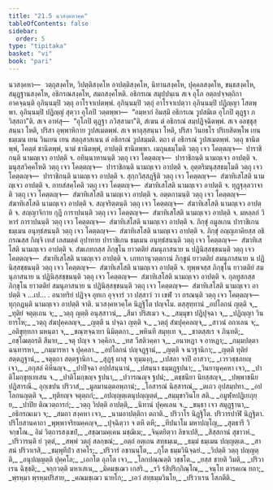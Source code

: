 ```yaml
---
title: "21.5 นวสงฺคหวคฺค"
tableOfContents: false
sidebar:
  order: 5
type: "tipitaka"
basket: "vi"
book: "pari"
---
```



<DynamicBreadcrumb />

<Division number="501" book="pari">

<Paragraph number="2434" book="pari">
นวสงฺคหา—  วตฺถุสงฺคโห, วิปตฺติสงฺคโห อาปตฺติสงฺคโห, นิทานสงฺคโห, ปุคฺคลสงฺคโห, ขนฺธสงฺคโห, สมุฏฺฐานสงฺคโห, อธิกรณสงฺคโห, สมถสงฺคโหติ.
</Paragraph>

<Paragraph number="2435" book="pari">
อธิกรเณ สมุปฺปนฺเน สเจ อุโภ อตฺถปจฺจตฺถิกา อาคจฺฉนฺติ อุภินฺนมฺปิ วตฺถุ อาโรจาเปตพฺพํ. อุภินฺนมฺปิ วตฺถุํ อาโรจาเปตฺวา อุภินฺนมฺปิ ปฏิญฺญา โสตพฺพา. อุภินฺนมฺปิ ปฏิญฺญํ สุตฺวา อุโภปิ วตฺตพฺพา—  “อมฺหากํ อิมสฺมึ อธิกรเณ วูปสมิเต อุโภปิ ตุฏฺฐา ภวิสฺสถา”ติ. สเจ อาหํสุ—  “อุโภปิ ตุฏฺฐา ภวิสฺสามา”ติ, สํเฆน ตํ อธิกรณํ สมฺปฏิจฺฉิตพฺพํ. สเจ อลชฺชุสฺสนฺนา โหติ, ปริสา อุพฺพาหิกาย วูปสเมตพฺพํ. สเจ พาลุสฺสนฺนา โหติ, ปริสา วินยธโร ปริเยสิตพฺโพ เยน ธมฺเมน เยน วินเยน เยน สตฺถุสาสเนน ตํ อธิกรณํ วูปสมฺมติ. ตถา ตํ อธิกรณํ วูปสเมตพฺพํ.
</Paragraph>

<Paragraph number="2436" book="pari">
วตฺถุ ชานิตพฺพํ, โคตฺตํ ชานิตพฺพํ, นามํ ชานิตพฺพํ, อาปตฺติ ชานิตพฺพา.
</Paragraph>

<Paragraph number="2437" book="pari">
เมถุนธมฺโมติ วตฺถุ เจว โคตฺตญฺจ—  ปาราชิกนฺติ นามญฺเจว อาปตฺติ จ.
</Paragraph>

<Paragraph number="2438" book="pari">
อทินฺนาทานนฺติ วตฺถุ เจว โคตฺตญฺจ—  ปาราชิกนฺติ นามญฺเจว อาปตฺติ จ.
</Paragraph>

<Paragraph number="2439" book="pari">
มนุสฺสวิคฺคโหติ วตฺถุ เจว โคตฺตญฺจ—  ปาราชิกนฺติ นามญฺเจว อาปตฺติ จ.
</Paragraph>

<Paragraph number="2440" book="pari">
อุตฺตริมนุสฺสธมฺโมติ วตฺถุ เจว โคตฺตญฺจ—  ปาราชิกนฺติ นามญฺเจว อาปตฺติ จ.
</Paragraph>

<Paragraph number="2441" book="pari">
สุกฺกวิสฺสฏฺฐีติ วตฺถุ เจว โคตฺตญฺจ—  สํฆาทิเสโสติ นามญฺเจว อาปตฺติ จ.
</Paragraph>

<Paragraph number="2442" book="pari">
กายสํสคฺโคติ วตฺถุ เจว โคตฺตญฺจ—  สํฆาทิเสโสติ นามญฺเจว อาปตฺติ จ.
</Paragraph>

<Paragraph number="2443" book="pari">
ทุฏฺฐุลฺลวาจาติ วตฺถุ เจว โคตฺตญฺจ—  สํฆาทิเสโสติ นามญฺเจว อาปตฺติ จ.
</Paragraph>

<Paragraph number="2444" book="pari">
อตฺตกามนฺติ วตฺถุ เจว โคตฺตญฺจ—  สํฆาทิเสโสติ นามญฺเจว อาปตฺติ จ.
</Paragraph>

<Paragraph number="2445" book="pari">
สญฺจริตฺตนฺติ วตฺถุ เจว โคตฺตญฺจ—  สํฆาทิเสโสติ นามญฺเจว อาปตฺติ จ.
</Paragraph>

<Paragraph number="2446" book="pari">
สญฺญาจิกาย กุฏึ การาปนนฺติ วตฺถุ เจว โคตฺตญฺจ—  สํฆาทิเสโสติ นามญฺเจว อาปตฺติ จ.
</Paragraph>

<Paragraph number="2447" book="pari">
มหลฺลกํ วิหารํ การาปนนฺติ วตฺถุ เจว โคตฺตญฺจ—  สํฆาทิเสโสติ นามญฺเจว อาปตฺติ จ.
</Paragraph>

<Paragraph number="2448" book="pari">
ภิกฺขุํ อมูลเกน ปาราชิเกน ธมฺเมน อนุทฺธํสนนฺติ วตฺถุ เจว โคตฺตญฺจ—  สํฆาทิเสโสติ นามญฺเจว อาปตฺติ จ.
</Paragraph>

<Paragraph number="2449" book="pari">
ภิกฺขุํ อญฺญภาคิยสฺส อธิกรณสฺส กิญฺจิ เทสํ เลสมตฺตํ อุปาทาย ปาราชิเกน ธมฺเมน อนุทฺธํสนนฺติ วตฺถุ เจว โคตฺตญฺจ—  สํฆาทิเสโสติ นามญฺเจว อาปตฺติ จ.
</Paragraph>

<Paragraph number="2450" book="pari">
สํฆเภทกสฺส ภิกฺขุโน ยาวตติยํ สมนุภาสนาย น ปฏินิสฺสชฺชนนฺติ วตฺถุ เจว โคตฺตญฺจ—  สํฆาทิเสโสติ นามญฺเจว อาปตฺติ จ.
</Paragraph>

<Paragraph number="2451" book="pari">
เภทกานุวตฺตกานํ ภิกฺขูนํ ยาวตติยํ สมนุภาสนาย น ปฏินิสฺสชฺชนนฺติ วตฺถุ เจว โคตฺตญฺจ—  สํฆาทิเสโสติ นามญฺเจว อาปตฺติ จ.
</Paragraph>

<Paragraph number="2452" book="pari">
ทุพฺพจสฺส ภิกฺขุโน ยาวตติยํ สมนุภาสนาย น ปฏินิสฺสชฺชนนฺติ วตฺถุ เจว โคตฺตญฺจ—  สํฆาทิเสโสติ นามญฺเจว อาปตฺติ จ.
</Paragraph>

<Paragraph number="2453" book="pari">
กุลทูสกสฺส ภิกฺขุโน ยาวตติยํ สมนุภาสนาย น ปฏินิสฺสชฺชนนฺติ วตฺถุ เจว โคตฺตญฺจ—  สํฆาทิเสโสติ นามญฺเจว อาปตฺติ จ …เป… .
</Paragraph>

<Paragraph number="2454" book="pari">
อนาทริยํ ปฏิจฺจ อุทเก อุจฺจารํ วา ปสฺสาวํ วา เขฬํ วา กรณนฺติ วตฺถุ เจว โคตฺตญฺจ—  ทุกฺกฏนฺติ นามญฺเจว อาปตฺติ จาติ.

</Paragraph>
</Division>

<Paragraph number="2455" type="center" book="pari">
นวสงฺคหวคฺโค นิฏฺฐิโต ปญฺจโม.



</Paragraph>

<Paragraph number="2456" type="center" book="pari">
ตสฺสุทฺทานํ


</Paragraph>

<Paragraph number="2457" type="verses" book="pari">
_อปโลกนํ ญตฺติ จ,_  
_ทุติยํ จตุตฺเถน จ;_  
_วตฺถุ ญตฺติ อนุสฺสาวนํ,_  
_สีมา ปริสเมว จ._  

</Paragraph>

<Paragraph number="2458" type="verses" book="pari">
_สมฺมุขา ปฏิปุจฺฉา จ,_  
_ปฏิญฺญา วินยารโห;_  
_วตฺถุ สํฆปุคฺคลญฺจ,_  
_ญตฺตึ น ปจฺฉา ญตฺติ จ._  

</Paragraph>

<Paragraph number="2459" type="verses" book="pari">
_วตฺถุํ สํฆปุคฺคลญฺจ,_  
_สาวนํ อกาเลน จ;_  
_อติขุทฺทกา มหนฺตา จ,_  
_ขณฺฑจฺฉายา นิมิตฺตกา._  

</Paragraph>

<Paragraph number="2460" type="verses" book="pari">
_พหินที สมุทฺเท จ,_  
_ชาตสฺสเร จ ภินฺทติ;_  
_อชฺโฌตฺถรติ สีมาย,_  
_จตุ ปญฺจ จ วคฺคิกา._  

</Paragraph>

<Paragraph number="2461" type="verses" book="pari">
_ทส วีสติวคฺคา จ,_  
_อนาหฏา จ อาหฏา;_  
_กมฺมปตฺตา ฉนฺทารหา,_  
_กมฺมารหา จ ปุคฺคลา._  

</Paragraph>

<Paragraph number="2462" type="verses" book="pari">
_อปโลกนํ ปญฺจฏฺฐานํ,_  
_ญตฺติ จ นวฐานิกา;_  
_ญตฺติ ทุติยํ สตฺตฏฺฐานํ,_  
_จตุตฺถา สตฺตฐานิกา._  

</Paragraph>

<Paragraph number="2463" type="verses" book="pari">
_สุฏฺฐุ ผาสุ จ ทุมฺมงฺกุ,_  
_เปสลา จาปิ อาสวา;_  
_เวรวชฺชภยญฺเจว,_  
_อกุสลํ คิหีนญฺจ._  

</Paragraph>

<Paragraph number="2464" type="verses" book="pari">
_ปาปิจฺฉา อปฺปสนฺนานํ,_  
_ปสนฺนา ธมฺมฏฺฐปนา;_  
_วินยานุคฺคหา เจว,_  
_ปาติโมกฺขุทฺเทเสน จ._  

</Paragraph>

<Paragraph number="2465" type="verses" book="pari">
_ปาติโมกฺขญฺจ ฐปนา,_  
_ปวารณญฺจ ฐปนํ;_  
_ตชฺชนียา นิยสฺสญฺจ,_  
_ปพฺพาชนีย ปฏิสารณี._  

</Paragraph>

<Paragraph number="2466" type="verses" book="pari">
อุกฺเขปน ปริวาสํ,_  
_มูลมานตฺตอพฺภานํ;_  
_โอสารณํ นิสฺสารณํ,_  
_ตเถว อุปสมฺปทา._  

</Paragraph>

<Paragraph number="2467" type="verses" book="pari">
_อปโลกนญตฺติ จ,_  
_ทุติยญฺจ จตุตฺถกํ;_  
_อปญฺญตฺเตนุปญฺญตฺตํ,_  
_สมฺมุขาวินโย สติ._  

</Paragraph>

<Paragraph number="2468" type="verses" book="pari">
_อมูฬฺหปฏิเยภุยฺย,_  
_ปาปิย ติณวตฺถารกํ;_  
_วตฺถุ วิปตฺติ อาปตฺติ,_  
_นิทานํ ปุคฺคเลน จ._  

</Paragraph>

<Paragraph number="2469" type="verses" book="pari">
_ขนฺธา เจว สมุฏฺฐานา,_  
_อธิกรณเมว จ;_  
_สมถา สงฺคหา เจว,_  
_นามอาปตฺติกา ตถาติ._  


</Paragraph>

<Paragraph number="2470" type="center" book="pari">
ปริวาโร นิฏฺฐิโต.



</Paragraph>

<Paragraph number="2471" type="center" book="pari">
ปริวารปาฬิ นิฏฺฐิตา.



</Paragraph>

<Paragraph number="2472" type="center" book="pari">
ปริโยสานคาถา


</Paragraph>

<Paragraph number="2473" type="verses" book="pari">
_พุพฺพาจริยมคฺคญฺจ,_  
_ปุจฺฉิตฺวา จ ตหึ ตหึ;_  
_ทีปนาโม มหาปญฺโญ,_  
_สุตธารึ วิจกฺขโณ._  

</Paragraph>

<Paragraph number="2474" type="verses" book="pari">
อิมํ วิตฺถารสงฺเขปํ,_  
_สชฺฌามคฺเคน มชฺฌิเม;_  
_จินฺตยิตฺวา ลิขาเปสิ,_  
_สิสฺสกานํ สุขาวหํ._  

</Paragraph>

<Paragraph number="2475" type="verses" book="pari">
_ปริวารนฺติ ยํ วุตฺตํ,_  
_สพฺพํ วตฺถุํ สลกฺขณํ;_  
_อตฺถํ อตฺเถน สทฺธมฺเม,_  
_ธมฺมํ ธมฺเมน ปญฺญตฺเต._  

</Paragraph>

<Paragraph number="2476" type="verses" book="pari">
_สาสนํ ปริวาเรสิ,_  
_ชมฺพุทีปํว สาคโร;_  
_ปริวารํ อชานนฺโต,_  
_กุโต ธมฺมวินิจฺฉยํ._  

</Paragraph>

<Paragraph number="2477" type="verses" book="pari">
_วิปตฺติ วตฺถุ ปญฺญตฺติ,_  
_อนุปญฺญตฺติ ปุคฺคโล;_  
_เอกโต อุภโต เจว,_  
_โลกปณฺณตฺติ วชฺชโต._  

</Paragraph>

<Paragraph number="2478" type="verses" book="pari">
_ยสฺส ชายติ วิมติ,_  
_ปริวาเรน ฉิชฺชติ;_  
_จกฺกวตฺติ มหาเสเน,_  
_มิคมชฺเฌว เกสริ._  

</Paragraph>

<Paragraph number="2479" type="verses" book="pari">
_รวิ รํสิปริกฺกิณฺโณ,_  
_จนฺโท ตารคเณ ยถา;_  
_พฺรหฺมา พฺรหฺมปริสาย,_  
_คณมชฺเฌว นายโก;_  
_เอวํ สทฺธมฺมวินโย,_  
_ปริวาเรน โสภตีติ._
</Paragraph>